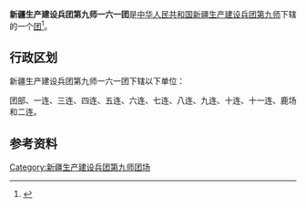{{中国乡级行政区
|行政区全称           = 新疆生产建设兵团第九师一六一团
|上级行政区           = [[新疆生产建设兵团第九师|新疆生产建设兵团第九师]]
|行政区类别           = [[团_(军队)|团]]
}}

'''新疆生产建设兵团第九师一六一团'''是[[中华人民共和国|中华人民共和国]][[新疆生产建设兵团|新疆生产建设兵团]][[新疆生产建设兵团第九师|第九师]]下辖的一个[[团_(军队)|团]]<ref>{{Cite journal|title=新疆生产建设兵团分布图|author=新疆生产建设兵团年鉴编辑委员会|journal=兵团年鉴|publisher=新疆生产建设兵团年鉴社|doi=10.42437/y.cnki.yxjsc.2021.000007|year=2020|location=乌鲁木齐|page=7-8|issn=1671-3338}}</ref>。

== 行政区划 ==
新疆生产建设兵团第九师一六一团下辖以下单位：

团部、一连、三连、四连、五连、六连、七连、八连、九连、十连、十一连、鹿场和二连。

== 参考资料 ==
{{reflist}}

{{新疆行政区划小作品}}
{{新疆生产建设兵团第九师}}
{{DEFAULTSORT:161}}
[[Category:新疆生产建设兵团第九师团场|Category:新疆生产建设兵团第九师团场]]